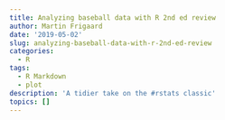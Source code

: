 ```yaml
---
title: Analyzing baseball data with R 2nd ed review
author: Martin Frigaard
date: '2019-05-02'
slug: analyzing-baseball-data-with-r-2nd-ed-review
categories:
  - R
tags:
  - R Markdown
  - plot
description: 'A tidier take on the #rstats classic'
topics: []
---
```

